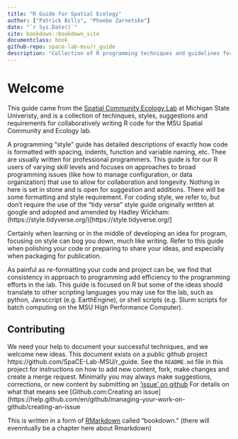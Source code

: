 ```yaml
--- 
title: "R Guide for Spatial Ecology"
author: ["Patrick Bills", "Phoebe Zarnetske"]
date: "`r Sys.Date()`"
site: bookdown::bookdown_site
documentclass: book
github-repo: space-lab-msu/r_guide
description: "Collection of R programming techniques and guidelines for collaborating with the MSU SpaCE lab  "
---
```


# Welcome {-}

This guide came from the [Spatial Community Ecology Lab](https://www.communityecologylab.com/) at Michigan State Univeristy, and is a collection of techinques, styles, suggestions and requirements for collaboratively writing R code for the MSU Spatial Community and Ecology lab.  

A programming "style" guide has detailed descriptions of exactly how code is formatted with spacing, indents, function and variable naming, etc.   Thee are usually written for professional programmers.   This guide is for our R users of varying skill levels and focuses on approaches to broad programming issues (like how to manage configuration, or data organization) that use to allow for collaboration and longevity.  Nothing in here is set in stone and is open for suggestion and additions.  There will be some formatting and style requirement.   For coding style, we refer to, but don't require the use of the "tidy verse" style guide originally written at google and adopted and amended by Hadley Wickham: (https://style.tidyverse.org/)[https://style.tidyverse.org/]

Certainly when learning or in the middle of developing an idea for program, focusing on style can bog you down, much like writing.   Refer to this guide when polishing your code or preparing to share your ideas, and especially when packaging for publication.  

As painful as re-formatting your code and project can be, we find that consistency in approach to programming add efficiency to the programming efforts in the lab.   This guide is focused on R but some of the ideas should translate to other scripting languages you may use for the lab, such as python, Javsccript (e.g. EarthEngine), or shell scripts (e.g. Slurm scripts for batch computing on the MSU High Performance Computer).  

## Contributing

We need your help to document your successful techniques, and we welcome new ideas.  This document exists on a public github project https://github.com/SpaCE-Lab-MSU/r_guide.  See the `README.md` file in this project for instructions on how to add new content,  fork, make changes and create a merge request.   Minimally you may always make suggestions, corrections, or new content by submitting an ['issue' on github](https://github.com/SpaCE-Lab-MSU/r_guide/issues)  For details on what that means see [Github.com:Creating an issue](https://help.github.com/en/github/managing-your-work-on-github/creating-an-issue

This is written in a form of [RMarkdown](https://r4ds.had.co.nz/r-markdown.html) called "bookdown."  (there will evenntually be a chapter here about Rmarkdown)

